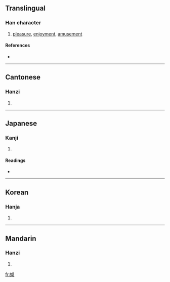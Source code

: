 {{see|娱}}
==Translingual==

===Han character===
{{Han char|rn=38|rad=女|as=07|sn=10|four=4648<sub>1</sub>|canj=女口女大 (VRVK)}}

# [[pleasure]], [[enjoyment]], [[amusement]]

====References====
* {{Han ref|kx=0262.190|dkj=06307|dj=0529.090|hdz=21051.081|uh=5A1B|ud=23067|bh=AE54|bd=44628}}

----

==Cantonese==

===Hanzi===
{{yue-hanzi|jyut=|y=yu4}}

# {{defn|Cantonese}}

----

==Japanese==

===Kanji===
{{ja-kanji|grade=|rs=女07}}

# {{defn|Japanese}}

====Readings====
* {{ja-readings|on=[[ご]] (go), [[く]] (ku)|kun=[[たのしむ]] (tanoshimu)}}

----

==Korean==

===Hanja===
{{ko-hanja|hangeul=오|rv=o|mr=o}}

# {{defn|Korean}}

----

==Mandarin==

===Hanzi===
{{cmn-hanzi|sim=娱|pin=[[yú]] ([[yu2]])|wg=yü<sup>2</sup>}}

# {{defn|Mandarin}}

[[fr:娛]]